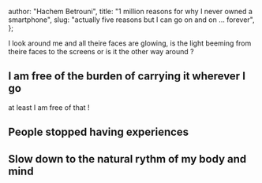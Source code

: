 
  author: "Hachem Betrouni",
  title: "1 million reasons for why I never owned a smartphone",
  slug: "actually five reasons but I can go on and on ... forever",
};

I look around me and all theire faces are glowing, is the light beeming from theire faces to the screens or is it the other way around ?

## I am free of the burden of carrying it wherever I go

at least I am free of that !

## People stopped having experiences

## Slow down to the natural rythm of my body and mind

